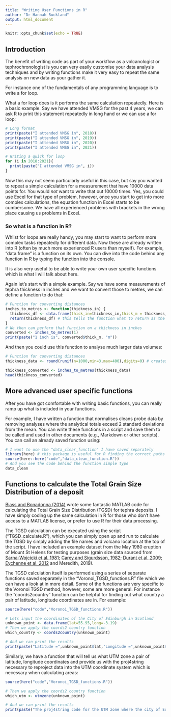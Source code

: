 ```yaml
---
title: "Writing User Functions in R"
author: "Dr Hannah Buckland"
output: html_document
---
```


```r
knitr::opts_chunk$set(echo = TRUE)
```

## Introduction

The benefit of writing code as part of your workflow as a volcanologist or tephrochronologist is you can very easily customise your data analysis techniques and by writing functions make it very easy to repeat the same analysis on new data as your gather it. 

For instance one of the fundamentals of any programming language is to write a for loop. 

What a for loop does is it performs the same calculation repeatedly. Here is a basic example. Say we have attended VMSG for the past 4 years, we can ask R to print this statement repeatedly in long hand or we can use a for loop:

```r

# Long format
print(paste("I attended VMSG in", 2018))
print(paste("I attended VMSG in", 2019))
print(paste("I attended VMSG in", 2020))
print(paste("I attended VMSG in", 2021))

# Writing a quick for loop
for (i in 2018:2021){
  print(paste("I attended VMSG in", i))
}

```
Now this may not seem particularly useful in this case, but say you wanted to repeat a simple calculation for a measurement that have 10000 data points for. You would *not* want to write that out 10000 times. Yes, you could use Excel for that type of problem, however, once you start to get into more complex calculations, the equation function in Excel starts to be cumbersome. We have all experienced problems with brackets in the wrong place causing us problems in Excel.

### So what is a function in R?

Whilst for loops are really handy, you may start to want to perform more complex tasks repeatedly for different data. Now these are already written into R (often by much more experienced R users than myself). For example, "data.frame" is a function on its own. You can dive into the code behind any function in R by typing the function into the console.

It is also very useful to be able to write your own user specific functions which is what I will talk about here. 

Again let's start with a simple example. Say we have some measurements of tephra thickness in inches and we want to convert those to metres, we can define a function to do that:

```r
# Function for converting distances
inches_to_metres <- function(thickness_in) {
  thickness_df <- data.frame(thick_in=thickness_in,thick_m = thickness_in * 0.0254)
  return(thickness_df) # this tells the function what to return as the output of the function
}
# We then can perform that function on a thickness in inches
converted <- inches_to_metres(1)
print(paste("1 inch is", converted$thick_m, "m"))
```

And then you could use this function to analyse much larger data volumes:
```r
# Function for converting distances
thickness_data <- round(runif(n=1000,min=3,max=400),digits=0) # creates uniform distribution of data from 3 to 400

thickness_converted <- inches_to_metres(thickness_data)
head(thickness_converted)
```

## More advanced user specific functions

After you have got comfortable with writing basic functions, you can really ramp up what is included in your functions.

For example, I have written a function that normalises cleans probe data by removing analyses where the analytical totals exceed 2 standard deviations from the mean. You can write these functions in a script and save them to be called and used in other documents (e.g., Markdown or other scripts). You can call an already saved function using:

```r

# I want to use the "data_clear_function" I have saved separately
library(here) # this package is useful for R finding the correct paths to files in your R project
source(here::here("code","data_clean_function.R"))
# And you see the code behind the function simple type
data_clean

```

## Functions to calculate the Total Grain Size Distribution of a deposit

[Biass and Bonadonna (2014)](https://github.com/e5k/TOTGS/tree/v2.1) wrote some fantastic MATLAB code for calculating the Total Grain Size Distribution (TGSD) for tephra deposits. I have simply coding up the same calculation in R for those who don't have access to a MATLAB license, or prefer to use R for their data processing.

The TGSD calculation can be executed using the script ("TGSD_calculate.R"), which you can simply open up and run to calculate the TGSD by simply adding the file names and volcano location at the top of the script. I have included an example dataset from the May 1980 eruption of Mount St Helens for testing purposes (grain size data sourced from [Sarna-Wojcicki et al. 1981](https://scholarworks.boisestate.edu/geo_facpubs/161/); [Carey and Sigurdsson, 1982](https://agupubs.onlinelibrary.wiley.com/doi/abs/10.1029/JB087iB08p07061); [Durant et al. 2009](https://agupubs.onlinelibrary.wiley.com/doi/abs/10.1029/2008JB005756); [Eychenne et al. 2012](https://doi.org/10.1007/s00445-011-0517-5) and Meredith, 2019).

The TGSD calculation itself is performed using a series of separate functions saved separately in the "Voronoi_TGSD_functions.R" file which we can have a look at in more detail. Some of the functions are very specific to the Voronoi TGSD method, however, some are more general. For instance the "coords2country" function can be helpful for finding out what country a pair of latitude, longitude coordinates are in. For example:
```r
source(here("code","Voronoi_TGSD_functions.R"))

# Lets input the coordinates of the City of Edinburgh in Scotland
unknown_point <- data.frame(lat=55.95,long=-3.19)
# Then we apply the coords2 country function
which_country <- coords2country(unknown_point)

# And we can print the results
print(paste("Latitude =",unknown_point$lat,"Longitude =",unknown_point$long,"is located in", which_country))

```

Similarly, we have a function that will tell us what UTM zone a pair of latitude, longitude coordinates and provide us with the proj4string necessary to reproject data into the UTM coordinate system which is necessary when calculating areas:

```r
source(here("code","Voronoi_TGSD_functions.R"))

# Then we apply the coords2 country function
which_utm <- utmzone(unknown_point)

# And we can print the results
print(paste("The proj4string code for the UTM zone where the city of Edinburgh is located is", which_utm))

```

